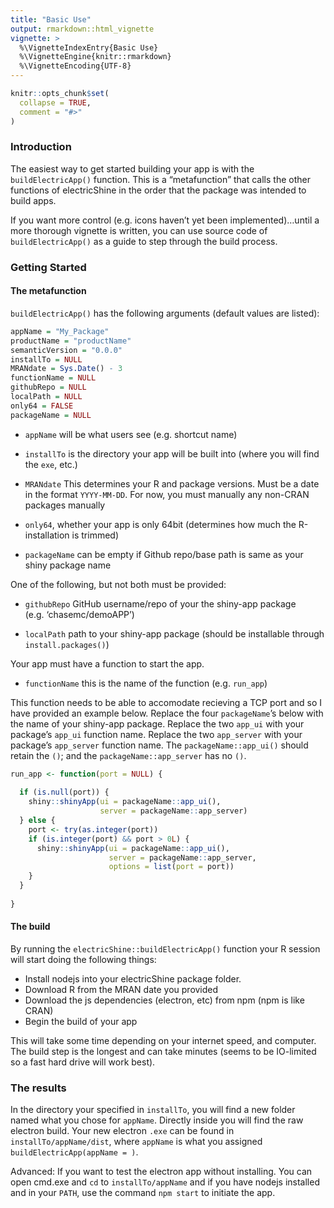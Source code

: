 ```yaml
---
title: "Basic Use"
output: rmarkdown::html_vignette
vignette: >
  %\VignetteIndexEntry{Basic Use}
  %\VignetteEngine{knitr::rmarkdown}
  %\VignetteEncoding{UTF-8}
---
```


```r
knitr::opts_chunk$set(
  collapse = TRUE,
  comment = "#>"
)
```


### Introduction
The easiest way to get started building your app is with the `buildElectricApp()` function. This is a "metafunction" that calls the other functions of electricShine in the order that the package was intended to build apps. 

If you want more control (e.g. icons haven't yet been implemented)...until a more thorough vignette is written, you can use source code of `buildElectricApp()` as a guide to step through the build process.


### Getting Started


#### The metafunction

`buildElectricApp()` has the following arguments (default values are listed):

```r
appName = "My_Package"
productName = "productName"
semanticVersion = "0.0.0"
installTo = NULL
MRANdate = Sys.Date() - 3
functionName = NULL
githubRepo = NULL
localPath = NULL
only64 = FALSE
packageName = NULL
```



- `appName` will be what users see (e.g. shortcut name)

- `installTo` is the directory your app will be built into (where you will find the `exe`, etc.)

- `MRANdate` This determines your R and package versions. Must be a date in the format `YYYY-MM-DD`.
For now, you must manually any non-CRAN packages manually

- `only64`, whether your app is only 64bit (determines how much the R-installation is trimmed)

- `packageName`	can be empty if Github repo/base path is same as your shiny package name


One of the following, but not both must be provided:

- `githubRepo` 	GitHub username/repo of your the shiny-app package (e.g. 'chasemc/demoAPP')

- `localPath` path to your shiny-app package (should be installable through `install.packages()`)

Your app must have a function to start the app.  

- `functionName` this is the name of the function (e.g. `run_app`)


This function needs to be able to accomodate recieving a TCP port and so I have provided an example below.  Replace the four `packageName`'s below with the name of your shiny-app package. Replace the two `app_ui` with your package's `app_ui` function name. Replace the two `app_server` with your package's `app_server` function name. The `packageName::app_ui()` should retain the `()`; and the `packageName::app_server` has no `()`.

```r
run_app <- function(port = NULL) {
  
  if (is.null(port)) {
    shiny::shinyApp(ui = packageName::app_ui(),
                    server = packageName::app_server)
  } else {
    port <- try(as.integer(port))
    if (is.integer(port) && port > 0L) {
      shiny::shinyApp(ui = packageName::app_ui(),
                      server = packageName::app_server,
                      options = list(port = port))
    }
  }
  
}
```



#### The build

By running the `electricShine::buildElectricApp()` function your R session will start doing the following things:

- Install nodejs into your electricShine package folder.
- Download R from the MRAN date you provided
- Download the js dependencies (electron, etc) from npm (npm is like CRAN)
- Begin the build of your app

This will take some time depending on your internet speed, and computer. The build step is the longest and can take minutes (seems to be IO-limited so a fast hard drive will work best).

### The results

In the directory your specified in `installTo`, you will find a new folder named what you chose for `appName`. Directly inside you will find the raw electron build. Your new electron `.exe` can be found in `installTo/appName/dist`, where `appName` is what you assigned `buildElectricApp(appName = )`. 


Advanced: If you want to test the electron app without installing. You can open cmd.exe and `cd` to `installTo/appName` and if you have nodejs installed and in your `PATH`, use the command `npm start` to initiate the app. 












